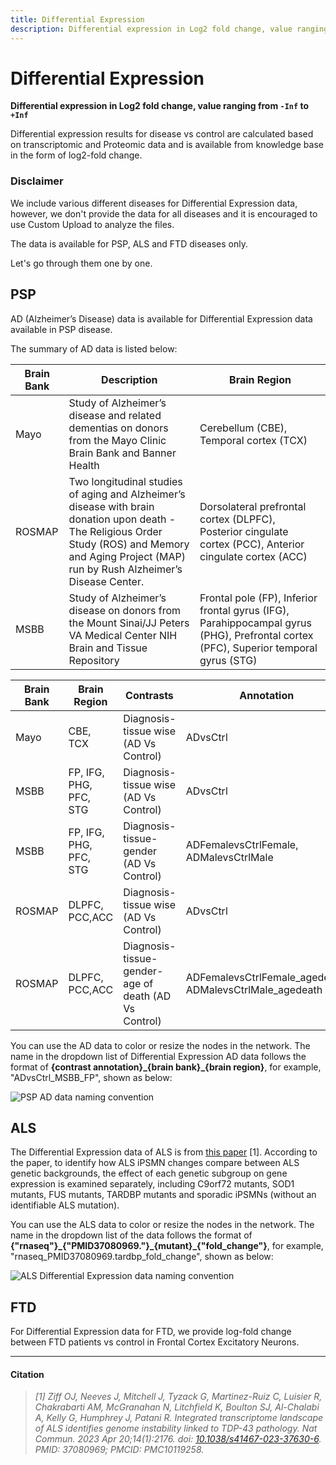 ```yaml
---
title: Differential Expression
description: Differential expression in Log2 fold change, value ranging from -Inf to +Inf
---
```



# Differential Expression

**Differential expression in Log2 fold change, value ranging from `-Inf` to `+Inf`**

Differential expression results for disease vs control are calculated based on transcriptomic and Proteomic data and is available from knowledge base in the form of log2-fold change.

<Callout type="warning" emoji='⚠️'>
    <h3 className='font-bold underline'> Disclaimer </h3>
    <p>
    We include various different diseases for Differential Expression data, however, we don't provide the data for all diseases and it is encouraged to use Custom Upload to analyze the files.
    </p>
    <p> The data is available for PSP, ALS and FTD diseases only. </p>
</Callout>

Let's go through them one by one.

## PSP

AD (Alzheimer’s Disease) data is available for Differential Expression data available in PSP disease.

The summary of AD data is listed below:

| Brain Bank | Description | Brain Region |
| --- | --- | --- |
| Mayo | Study of Alzheimer’s disease and related dementias on donors from the Mayo Clinic Brain Bank and Banner Health | Cerebellum (CBE), Temporal cortex (TCX) |
| ROSMAP | Two longitudinal studies of aging and Alzheimer’s disease with brain donation upon death - The Religious Order Study (ROS) and Memory and Aging Project (MAP) run by Rush Alzheimer’s Disease Center. | Dorsolateral prefrontal cortex (DLPFC), Posterior cingulate cortex (PCC), Anterior cingulate cortex (ACC) |
| MSBB | Study of Alzheimer’s disease on donors from the Mount Sinai/JJ Peters VA Medical Center NIH Brain and Tissue Repository | Frontal pole (FP), Inferior frontal gyrus (IFG), Parahippocampal gyrus (PHG), Prefrontal cortex (PFC), Superior temporal gyrus (STG) |

| Brain Bank | Brain Region | Contrasts | Annotation |
| --- | --- | --- | --- |
| Mayo | CBE, TCX | Diagnosis-tissue wise (AD Vs Control) | ADvsCtrl |
| MSBB | FP, IFG, PHG, PFC, STG | Diagnosis-tissue wise (AD Vs Control) | ADvsCtrl |
| MSBB | FP, IFG, PHG, PFC, STG | Diagnosis-tissue-gender (AD Vs Control) | ADFemalevsCtrlFemale, ADMalevsCtrlMale |
| ROSMAP | DLPFC, PCC,ACC | Diagnosis-tissue wise (AD Vs Control) | ADvsCtrl |
| ROSMAP | DLPFC, PCC,ACC | Diagnosis-tissue-gender-age of death (AD Vs Control) | ADFemalevsCtrlFemale_agedeath, ADMalevsCtrlMale_agedeath |

You can use the AD data to color or resize the nodes in the network. The name in the dropdown list of Differential Expression AD data follows the format of **\{contrast annotation}\_\{brain bank}\_\{brain region}**, for example, "ADvsCtrl\_MSBB\_FP", shown as below:

![PSP AD data naming convention](../../../public/image/docs/psp-ad-data-naming-convention.png)

## ALS

The Differential Expression data of ALS is from [this paper](differential-expression.mdx#citation) [1]. According to the paper, to identify how ALS iPSMN changes compare between ALS genetic backgrounds, the effect of each genetic subgroup on gene expression is examined separately, including C9orf72 mutants, SOD1 mutants, FUS mutants,  TARDBP mutants and sporadic iPSMNs (without an identifiable ALS mutation).

You can use the ALS data to color or resize the nodes in the network. The name in the dropdown list of the data follows the format of **\{"rnaseq"}\_\{"PMID37080969."}\_\{mutant}\_\{"fold\_change"}**, for example, "rnaseq\_PMID37080969.tardbp\_fold\_change", shown as below:

![ALS Differential Expression data naming convention](../../../public/image/docs/als-differential-expression-data-naming-convention.png)

## FTD

For Differential Expression data for FTD, we provide log-fold change between FTD patients vs control in Frontal Cortex Excitatory Neurons.

***

#### Citation

> _\[1] Ziff OJ, Neeves J, Mitchell J, Tyzack G, Martinez-Ruiz C, Luisier R, Chakrabarti AM, McGranahan N, Litchfield K, Boulton SJ, Al-Chalabi A, Kelly G, Humphrey J, Patani R. Integrated transcriptome landscape of ALS identifies genome instability linked to TDP-43 pathology. Nat Commun. 2023 Apr 20;14(1):2176. doi: [10.1038/s41467-023-37630-6](https://doi.org/10.1038/s41467-023-37630-6). PMID: 37080969; PMCID: PMC10119258._